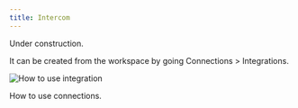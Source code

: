 ```yaml
---
title: Intercom
---
```


Under construction.

It can be created from the workspace by going Connections > Integrations.

<img
    src="/assets/images/integrations/integrations-how-to-use.png"
    alt="How to use integration"
/>

<CardGroup cols={1}>
    <Card title="Connector: DB / DWH / SaaS" href="/docs/en/data-sources/connectors">
        How to use connections.
    </Card>
</CardGroup>
